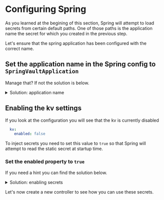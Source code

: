 # Configuring Spring

As you learned at the begining of this section, Spring will attempt to load
secrets from certain default paths. One of those paths is the application name
the secret for which you created in the previous step.

Let's ensure that the spring application has been configured with the correct name.

## Set the application name in the Spring config to `SpringVaultApplication`

Manage that? If not the solution is below.

<p>
<details>
  <summary style=\{{ fontSize: '18px', color: 'rgb(84, 128, 178)', fontWeight: 'medium' }} >Solution: application name</summary>

```yaml
spring:
  application:
    name: SpringVaultApplication
```

</details>
</p>

## Enabling the kv settings

If you look at the configuration you will see that the kv is currently disabled

```yaml
  kv:
    enabled: false
```

To inject secrets you need to set this value to `true` so that Spring will attempt
to read the static secret at startup time.

### Set the enabled property to `true`

If you need a hint you can find the solution below.

<p>
<details>
  <summary style=\{{ fontSize: '18px', color: 'rgb(84, 128, 178)', fontWeight: 'medium' }} >Solution: enabling secrets</summary>

```yaml
  kv:
    enabled: false
```

</details>
</p>

Let's now create a new controller to see how you can use these secrets.